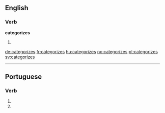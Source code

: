 ==English==

===Verb===
'''categorizes'''

# {{third-person singular of|categorize}}

[[de:categorizes]]
[[fr:categorizes]]
[[hu:categorizes]]
[[no:categorizes]]
[[pt:categorizes]]
[[sv:categorizes]]

----
==Portuguese==

===Verb===
{{head|pt|verb form}}
# {{conjugation of|categorizar||2|s|present|subjunctive|lang=pt}}
# {{conjugation of|categorizar||2|s|negative|imperative|lang=pt}}
{{rfc-auto}}
